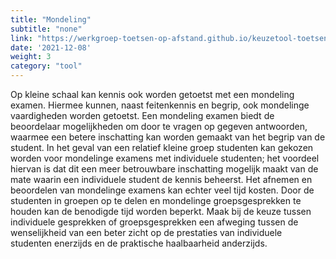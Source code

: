 ```yaml
---
title: "Mondeling"
subtitle: "none"
link: "https://werkgroep-toetsen-op-afstand.github.io/keuzetool-toetsen/methods/oral_exam/"
date: '2021-12-08'
weight: 3
category: "tool"
---
```


Op kleine schaal kan kennis ook worden getoetst met een mondeling examen. Hiermee kunnen, naast feitenkennis en begrip, ook mondelinge vaardigheden worden getoetst. Een mondeling examen biedt de beoordelaar mogelijkheden om door te vragen op gegeven antwoorden, waarmee een betere inschatting kan worden gemaakt van het begrip van de student. In het geval van een relatief kleine groep studenten kan gekozen worden voor mondelinge examens met individuele studenten; het voordeel hiervan is dat dit een meer betrouwbare inschatting mogelijk maakt van de mate waarin een individuele student de kennis beheerst. Het afnemen en beoordelen van mondelinge examens kan echter veel tijd kosten. Door de studenten in groepen op te delen en mondelinge groepsgesprekken te houden kan de benodigde tijd worden beperkt. Maak bij de keuze tussen individuele gesprekken of groepsgesprekken een afweging tussen de wenselijkheid van een beter zicht op de prestaties van individuele studenten enerzijds en de praktische haalbaarheid anderzijds. 